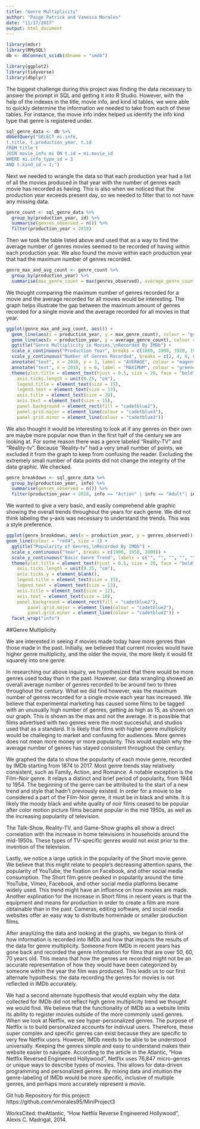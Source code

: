 ```yaml
---
title: "Genre Multiplicity"
author: "Paige Patrick and Vanessa Morales"
date: "11/17/2017"
output: html_document
---
```


```r
library(mdsr)
library(RMySQL)
db <- dbConnect_scidb(dbname = "imdb")
```

```r
library(ggplot2)
library(tidyverse)
library(dbplyr)
```

The biggest challenge during this project was finding the data necessary to answer the prompt in SQL and getting it into R Studio. However, with the help of the indexes in the title, movie info, and kind id tables, we were able to quickly determine the information we needed to take from each of these tables. For instance, the movie info index helped us identify the info kind type that genre is registered under.

```r
sql_genre_data <- db %>%
dbGetQuery("SELECT mi.info, 
t.title, t.production_year, t.id
FROM title t
JOIN movie_info mi ON t.id = mi.movie_id
WHERE mi.info_type_id = 3
AND t.kind_id = 1;")
```

Next we needed to wrangle the data so that each production year had a list of all the movies produced in that year with the number of genres each movie has recorded as having. This is also when we noticed that the production year exceeds present day, so we needed to filter that to not have any missing data.

```r
genre_count <- sql_genre_data %>%
  group_by(production_year, id) %>%
  summarise(genres_observed = n()) %>%
  filter(production_year < 2018)
```

Then we took the table listed above and used that as a way to find the average number of genres movies seemed to be recorded of having within each production year. We also found the movie within each production year that had the maximum number of genres recorded.  

```r
genre_max_and_avg_count <- genre_count %>%
  group_by(production_year) %>%
  summarise(max_genre_count = max(genres_observed), average_genre_count = mean(genres_observed))
```

We thought comparing the maximum number of genres recorded for a movie and the average recorded for all movies would be interesting. The graph helps illustrate the gap between the maximum amount of genres recorded for a single movie and the average recorded for all movies in that year.

```r
ggplot(genre_max_and_avg_count, aes()) + 
  geom_line(aes(x = production_year, y = max_genre_count), colour = "green4", size = 1.5) +
  geom_line(aes(x = production_year, y = average_genre_count), colour = "magenta4", size = 1.5) +
  ggtitle("Genre Multiplicity in Movies,\nRecorded By IMDb") +
  scale_x_continuous("Production Year", breaks = c(1880, 1900, 1920, 1940, 1960, 1980, 2000, 2020)) +
  scale_y_continuous("Number of Genres Recorded", breaks = c(2, 4, 6, 8, 10, 12, 14)) +
  annotate("text", x = 2010, y = 3, label = "AVERAGE", colour = "magenta4", size = 6, face = "bold") +
  annotate("text", x = 2010, y = 6, label = "MAXIMUM", colour = "green4", size = 6, face = "bold") +
  theme(plot.title = element_text(hjust = 0.5, size = 20, face = "bold"), 
    axis.ticks.length = unit(0.25, "cm"),
    legend.title = element_text(size = 15), 
    legend.text = element_text(size = 13),
    axis.title = element_text(size = 20),
    axis.text = element_text(size = 15),
    panel.background = element_rect(fill = "cadetblue2"),
    panel.grid.major = element_line(colour = "cadetblue3"),
    panel.grid.minor = element_line(colour = "cadetblue3"))
```

We also thought it would be interesting to look at if any genres on their own are maybe more popular now than in the first half of the century we are looking at. For some reason there was a genre labeled "Reality-TV" and "Reality-tv". Because "Reality-tv" had a very small number of points, we excluded it from the graph to keep from confusing the reader. Excluding the extremely small number of data points did not change the integrity of the data graphic. We checked.

```r
genre_breakdown <- sql_genre_data %>%
  group_by(production_year, info) %>%
  summarise(genres_observed = n()) %>%
  filter(production_year < 2018, info == "Action" | info == "Adult"| info == "Adventure" | info == "Animation" | info == "Biography" | info == "Comedy" | info == "Crime" | info == "Documentary" | info == "Drama" | info == "Family" | info == "Fantasy" | info == "Film-Noir" | info == "Game-Show" | info == "History" | info == "Horror" | info == "Music" | info == "Musical" | info == "Mystery" | info == "News" | info == "Reality-TV" | info == "Romance" | info == "Sci-Fi" | info == "Short" | info == "Sport" | info == "Talk-Show" | info == "Thriller" | info == "War" | info == "Western")
```

We wanted to give a very basic, and easily comprehend able graphic showing the overall trends throughout the years for each genre. We did not think labeling the y-axis was necessary to understand the trends. This was a style preference.

```r
ggplot(genre_breakdown, aes(x = production_year, y = genres_observed)) +
geom_line(colour = "red4", size = 1) +
  ggtitle("Popularity of Genres,\nRecorded By IMDb") +
  scale_x_continuous("Year", breaks = c(1900, 1950, 2000)) +
  scale_y_continuous("Basic Genre Trend", labels = c("", "", "", "", "")) + 
  theme(plot.title = element_text(hjust = 0.5, size = 20, face = "bold"), 
    axis.ticks.length = unit(0.25, "cm"),
    axis.ticks.y = element_blank(),
    legend.title = element_text(size = 15), 
    legend.text = element_text(size = 13),
    axis.title = element_text(size = 12),
    axis.text = element_text(size = 10),
    panel.background = element_rect(fill = "cadetblue2"),
        panel.grid.major = element_line(colour = "cadetblue2"),
        panel.grid.minor = element_line(colour = "cadetblue2")) +
  facet_wrap("info")
```



##Genre Multiplicity

We are interested in seeing if movies made today have more genres than those made in the past. Initially, we believed that current movies would have higher genre multiplicity, and the older the movie, the more likely it would fit squarely into one genre.  

In researching our above inquiry, we hypothesized that there would be more genres used today than in the past. However, our data wrangling showed an overall average number of genres recorded to be around two to three throughout the century. What we did find however, was the maximum number of genres recorded for a single movie each year has increased. We believe that experimental marketing has caused some films to be tagged with an unusually high number of genres, getting as high as 15, as shown on our graph. This is shown as the max and not the average. It is possible that films advertised with two genres were the most successful, and studios used that as a standard. It is likely that films with higher genre multiplicity would be challeging to market and confusing for audiences. More genres does not mean more money or more popularity. This would explain why the average number of genres has stayed consistent throughout the century.

We graphed the data to show the popularity of each movie genre, recorded by IMDb starting from 1874 to 2017. Most genre trends stay relatively consistent, such as Family, Action, and Romance. A notable exception is the Film-Noir genre. It relays a distinct and brief period of popularity, from 1944 to 1954. The beginning of the genre can be attributed to the start of a new trend and style that hadn't previously existed. In order for a movie to be considered a part of the Film-Noir genre, it must be in black and white. It is likely the moody black and white quality of noir films ceased to be popular after color motion picture films became popular in the mid 1950s, as well as the increasing popularity of television. 

The Talk-Show, Reality-TV, and Game-Show graphs all show a direct correlation with the increase in home televisions in households around the mid-1950s. These types of TV-specific genres would not exist prior to the invention of the television.  

Lastly, we notice a large uptick in the popularity of the Short movie genre. We believe that this might relate to people's decreasing attention spans, the popularity of YouTube, the fixation on Facebook, and other social media consumption. The Short film genre peaked in popularity around the time YouTube, Vimeo, Facebook, and other social media platforms became widely used. This trend might have an influence on how movies are made. Another explination for the increase in Short films in recent years is that the equipment and means for production in order to create a film are more obtainable than in the past. Cameras, editing software, and social media websites offer an easy way to distribute homemade or smaller production films.

After anaylizing the data and looking at the graphs, we began to think of how information is recorded into IMDb and how that impacts the results of the data for genre multiplicity. Someone from IMDb in recent years has gone back and recorded the genre information for films that are over 50, 60, 70 years old. This means that how the genres are recorded might not be an accurate representation of how they would have been categorized by someone within the year the film was produced. This leads us to our first alternate hypothesis: the data recording the genres for movies is not reflected in IMDb accurately. 
                                                        
We had a second alternate hypothesis that would explain why the data collected for IMDb did not reflect high genre multiplicity trend we thought we would find. We believe that the functionality of IMDb as a website limits its ability to register movies outside of the more commonly used genres. When we look at Netflix, we see hyper-personalized genres. The purpose of Netflix is to build personalized accounts for indiviual users. Therefore, these super complex and specific genres can exist because they are specific to very few Netflix users. However, IMDb needs to be able to be understood universally. Keeping the genres simple and easy to understand makes their website easier to navigate. According to the article in the Atlantic, "How Netflix Reversed Engineered Hollywood", Netflix uses 76,847 micro-genres or unique ways to describe types of movies. This allows for data-driven programming and personalized genres. By mixing data and intuition the genre-labeling of IMDb would be more specific, inclusive of multiple genres, and perhaps more accurately represent a movie. 





Git hub Repository for this project:
https://github.com/vmorales95/MiniProject3

WorksCited:
theAtlantic, "How Netflix Reverse Engineered Hollywood", Alexis C. Madrigal, 2014. 




